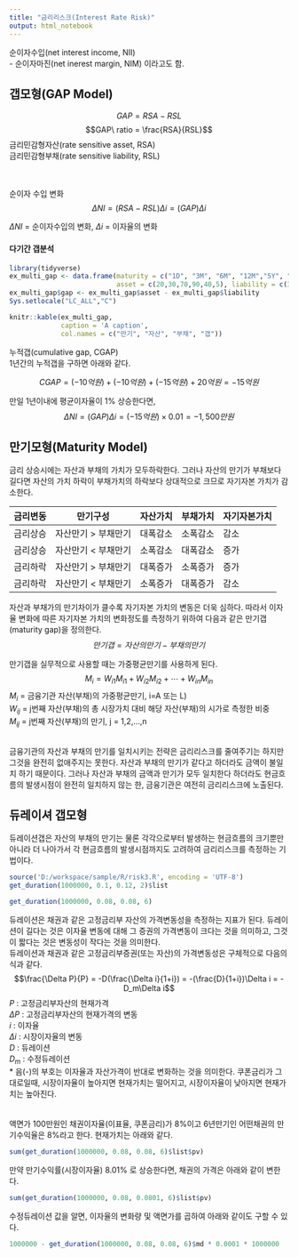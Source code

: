 ```yaml
---
title: "금리리스크(Interest Rate Risk)"
output: html_notebook
---
```




순이자수입(net interest income, NII)  
- 순이자마진(net inerest margin, NIM) 이라고도 함.


## 갭모형(GAP Model)


$$ GAP = RSA - RSL$$
$$GAP\ ratio = \frac{RSA}{RSL}$$
금리민감형자산(rate sensitive asset, RSA)  
금리민감형부채(rate sensitive liability, RSL)  
\
\

순이자 수입 변화
$$\Delta NI = (RSA - RSL)\Delta i = (GAP)\Delta i$$

$\Delta NI$ = 순이자수입의 변화, $\Delta i$ = 이자율의 변화  



#### 다기간 갭분석

```r
library(tidyverse)
ex_multi_gap <- data.frame(maturity = c("1D", "3M", "6M", "12M","5Y", "10Y"),
                           asset = c(20,30,70,90,40,5), liability = c(30,40,85,70,30,5))
ex_multi_gap$gap <- ex_multi_gap$asset - ex_multi_gap$liability
Sys.setlocale("LC_ALL","C")
```

```r
knitr::kable(ex_multi_gap, 
             caption = 'A caption', 
             col.names = c("만기", "자산", "부채", "갭"))

```



누적갭(cumulative gap, CGAP)  
1년간의 누적갭을 구하면 아래와 같다.

$$ CGAP = (-10억원) + (-10억원) + (-15억원) + 20억원 = -15억원$$


만일 1년이내에 평균이자율이 1% 상승한다면, 
$$\Delta NI = (GAP)\Delta i = (-15억원) \times 0.01 = -1,500 만원$$


## 만기모형(Maturity Model)

금리 상승시에는 자산과 부채의 가치가 모두하락한다. 그러나 자산의 만기가 부채보다 길다면 자산의 가치 하락이 부채가치의 하락보다 상대적으로 크므로 자기자본 가치가 감소한다. 

금리변동|만기구성|자산가치|부채가치|자기자본가치
-|-|-|-|-
금리상승|자산만기 > 부채만기 |대폭감소|소폭감소|감소
금리상승|자산만기 < 부채만기 |소폭감소|대폭감소|증가
금리하락|자산만기 > 부채만기 |대폭증가|소폭증가|증가
금리하락|자산만기 < 부채만기 |소폭증가|대폭증가|감소

자산과 부채가의 만기차이가 클수록 자기자본 가치의 변동은 더욱 심하다. 따라서 이자율 변화에 따른 자기자본 가치의 변화정도를 측정하기 위하여 다음과 같은 만기갭(maturity gap)을 정의한다. 
$$만기갭 = 자산의 만기 - 부채의 만기$$

만기갭을 실무적으로 사용할 때는 가중평균만기를 사용하게 된다. 
$$M_i = W_{i1}M_{i1} + W_{i2}M_{i2} + \cdots + W_{in}M_{in}$$
$M_i$ = 금융기관 자산(부채)의 가중평균만기, i=A 또는 L)  
$W_{ij}$ = j번째 자산(부채)의 총 시장가치 대비 해당 자산(부채)의 시가로 측정한 비중  
$M_{ij}$ = j번째 자산(부채)의 만기, j = 1,2,...,n  

\
금융기관의 자산과 부채의 만기를 일치시키는 전략은 금리리스크를 줄여주기는 하지만 그것을 완전히 없애주지는 못한다. 자산과 부채의 만기가 같다고 하더라도 금액이 불일치 하기 때문이다. 그러나 자산과 부채의 금액과 만기가 모두 일치한다 하더라도 현금흐름의 발생시점이 완전히 일치하지 않는 한, 금융기관은 여전히 금리리스크에 노출된다. 

## 듀레이셔 갭모형

듀레이션갭은 자산의 부채의 만기는 물론 각각으로부터 발생하는 현금흐름의 크기뿐만 아니라 더 나아가서 각 현금흐름의 발생시점까지도 고려하여 금리리스크를 측정하는 기법이다.


```r
source('D:/workspace/sample/R/risk3.R', encoding = 'UTF-8')
get_duration(1000000, 0.1, 0.12, 2)$list
```


```r
get_duration(1000000, 0.08, 0.08, 6)
```


듀레이션은 채권과 같은 고정금리부 자산의 가격변동성을 측정하는 지표가 된다. 듀레이션이 길다는 것은 이자율 변동에 대해 그 증권의 가격변동이 크다는 것을 의미하고, 그것이 짧다는 것은 변동성이 작다는 것을 의미한다.  
듀레이션과 채권과 같은 고정금리부증권(또는 자산)의 가격변동성은 구체적으로 다음의 식과 같다.
$$\frac{\Delta P}{P} = -D(\frac{\Delta i}{1+i}) = -(\frac{D}{1+i})\Delta i = -D_m\Delta i$$
$P$ : 고정금리부자산의 현재가격  
$\Delta P$ : 고정금리부자산의 현재가격의 변동  
$i$ : 이자율  
$\Delta i$ : 시장이자율의 변동  
$D$ : 듀레이션  
$D_m$ : 수정듀레이션  
* 음(-)의 부호는 이자율과 자산가격이 반대로 변화하는 것을 의미한다. 쿠폰금리가 그대로일때, 시장이자율이 높아지면 현재가치는 떨어지고, 시장이자율이 낮아지면 현재가치는 높아진다.  
\
\
액면가 100만원인 채권이자율(이표율, 쿠폰금리)가 8%이고 6년만기인 어떤채권의 만기수익율은 8%라고 한다. 현재가치는 아래와 같다.
```r
sum(get_duration(1000000, 0.08, 0.08, 6)$list$pv)
```

만약 만기수익률(시장이자율) 8.01% 로 상승한다면, 채권의 가격은 아래와 같이 변한다.
```r
sum(get_duration(1000000, 0.08, 0.0801, 6)$list$pv)
```


수정듀레이션 값을 알면, 이자율의 변화량 및 액면가를 곱하여 아래와 같이도 구할 수 있다.
```r
1000000 - get_duration(1000000, 0.08, 0.08, 6)$md * 0.0001 * 1000000
```

